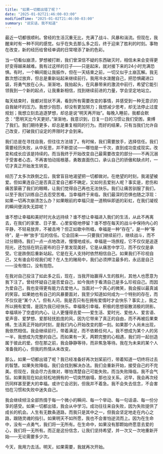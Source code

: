 ```yaml
---
title: "如果一切都出错了呢？"
date: "2025-01-02T21:46:00-03:00"
modifiedTime: "2025-01-02T21:46:00-03:00"
summary: "说实话，我不知道"
---
```


最近一切都很顺利。曾经的生活沉重无比，充满了战斗、风暴和湍流。但现在，我醒来时有一种不同的感觉。似乎在失去那么多之后，终于迎来了胜利的时刻。事物在改变，新的经历给曾经单调的日常增添了新的色彩。

当一切看似崩溃，梦想被打断，我们曾深信不疑的东西破灭时，相信未来会变得更好变得越来越难。我有过这样的日子——只是起床，就对接下来的24小时充满恐惧。有时，一个瞬间能让我振作，但在一天结束之前，一切又似乎土崩瓦解。我无数次想过放弃，但总是重新站起来继续前行。我用冷水泼醒自己，把恐惧藏进口袋，将勇气放在心头。渐渐地，我抬起头，在风暴带来的激流中前行，希望它能引领我到一个新的起点，让我重新相信，找到继续前进的力量，学会坚定地站立。

每天结束时，我都对现状不满，看到所有需要改变的事情，并感受到一种无意识的自我破坏的压力。我想少抱怨，却没有更加努力；我想减少思考，却无法停止过度规划；我想立刻去追逐梦想，却总是说“明天再开始”。每晚入睡前，我都会默念：“愿明天比今天更好。”渐渐地，我意识到，日复一日的习惯让我们受困，束缚了我们。我们期待更多，却总是重复相同的行为。而好的结果，只有当我们允许自己改变，打破我们设定的界限时才会到来。

我们总是在寻找自我，但往往方法错了。有时候，我们需要放手，选择信任。我们需要经历失败，从中反思，并不断尝试——哪怕是一千次，直到成功变成现实。改变和成长应该是持续的。而当我终于开始改变自己最需要改变的部分——不再沉溺于受害者心态，不再害怕动摇根基，勇敢直面伤口，承认自己的骄傲和缺点时，一切才真正开始发生转变。

经历了太多次跌倒之后，我曾盲目地渴望把一切都做对。在绝望的时刻，我渴望被爱。但如果连自己是否真正爱自己都不确定，又如何去爱别人呢？事实是，悲伤和痛苦蒙蔽了我们的眼睛，让我们觉得自己再也无法快乐。我们让痛苦驯服了我们，以至于我们训练自己去忍受苦难。当幸福终于来临，我们最深的恐惧也随之浮现：如果一切再次崩溃怎么办？如果眼前的幸福只是一道稍纵即逝的彩虹，在我们凝视的瞬间便消失无踪呢？

谁不想让幸福和美好时光永远持续？谁不想让幸福进入我们的生活，从此不再离去，在我们的家里、日子里、心里安稳地停留？谁不想在每天的战斗中保持内心的平静，不轻易放弃，不被击垮？但正如歌中所唱，幸福是一种“存在”，是一种“等待”，是一种“放手”后的信任。它会回来——只要我们继续前行，继续战斗，而不过分期待。我们一点一点地改进，慢慢地成长。幸福是一场旅程，它不仅仅是追逐阳光，还包括在阴云密布的日子里发现美好。它是从痛苦中学习，而不仅仅是承受。它是跌倒后重新站起。它是在无人支持时依然相信自己。如果我们不珍视自己，又有谁会珍视我们呢？在人生的赌局中，我们必须押注最多的，永远是自己——没有借口，没有抱怨。

在我对自己投注了如此多之后，现在，当我开始赢得人生的胜利，其他人也愿意为我下注了。曾经怀疑自己是否爱自己，如今我终于看清自己是多么珍视自己。而因为爱自己，我也变得更有能力去爱他人。当面对一个真心的微笑，我会报以最真诚的笑容。如果她也有自己的风暴要面对，我至少知道如何成为一个特别的存在，而不仅仅是“某个人”。但有人问，我是否只有在拥有爱情时才会快乐？事实上，我之所以拥有爱情，是因为我已经快乐。幸福吸引幸福，积极的思想驱散消极的阴影。幸福填补了空虚的内心，让人更懂得去爱——爱生活、爱时光、爱他人、爱言语、爱声音、爱梦想、爱那轻抚脸庞的风，因为它带来了真正的自由，而不再被后果束缚。生活真正开始的时刻，是我们内心开始改变的那一刻。如果那个人尚未出现，我依然相信。我会继续前行，带着满足，而不依赖任何人。我不想成为某个人的另一半，我想成为完整的自己。而如果有一天，两颗完整的心相遇，我们将一起创造属于彼此的爱。但在那之前，我会静静等待，而非焦急等待。我在为未来的某个人准备我的心，但我的热情从未改变。

那么，如果一切都出错了呢？我已经准备好再次划桨前行，带着知道一切终将过去的智慧。如果失败降临，我们会找到解决办法。我们会重新开始，接受自己的不完美。但现在，我会尽力去做对，哪怕清楚自己可能失败。而当失败降临，我不会气馁。如果我现在如此轻松地拥有的一切突然崩塌，那也没关系。迟早，我会再次经历同样甚至更大的幸福。或许它会迟到，但我并不着急。我不会失去信念，不会害怕在习惯和失败中迷失自己。

我会继续倾注全部热情于每一个微小的瞬间、每一个举动、每一句话语、每一份分享的感受。如果一切都出错，我会从中学习。成功往往来自失败，因为失败提供了成长的机会。人生有无数条道路，而我只是其中之一，但我会坚定地走在内心之路，跟随灵魂的指引。如果明天不如所愿，我也不会害怕逆流而上。因为在生命中，没有一点勇气，我们将一无所有。在生命中，如果没有那颗始终愿意去爱的心，我们将一无所有。而正是这份信念，让我们坚持希望，并一次又一次地重新开始——无论需要多少次。

今天，我用力去活。明天，如果需要，我就再次开始。
